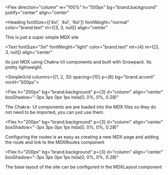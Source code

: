 <Flex
  direction="column"
  w="100%"
  h="500px"
  bg="brand.background"
  justify="center"
  align="center"
>

<Heading
  fontSize={['4xl', '4xl', '6xl']}
  fontWeight="normal"
  color="brand.text"
  m={[3, 3, null]}
  align="center"
>
  This is just a super simple MDX site
</Heading>

<Text
  fontSize="3xl"
  fontWeight="light"
  color="brand.text"
  mt={4}
  m={[3, 3, null]}
  align="center"
>
  Its just MDX using Chakra-UI components and built with Snowpack. Its pretty
  lightweight.
</Text>

</Flex>

<SimpleGrid columns={[1, 2, 3]} spacing={10} p={6} bg="brand.accent" minH="500px">

<Flex
  h="200px"
  bg="brand.background"
  p={3}
  d="column"
  align="center"
  boxShadow="-3px 3px 0px 1px hsla(0, 0%, 0%, 0.28)"
>
  <Box borderWidth={1.5} h="100%" p={3}>
    <Text color="brand.text" fontSize="xl" lineHeight={1.5}>
      <Emoji ariaLabel="A lightning bolt" symbol="⚡" />
      The Chakra- UI components are pre loaded into the MDX files so they do not
      need to be imported, you can just use them.
    </Text>
  </Box>
</Flex>

<Flex
  h="200px"
  bg="brand.background"
  p={3}
  d="column"
  align="center"
  boxShadow="-3px 3px 0px 1px hsla(0, 0%, 0%, 0.28)"
>
  <Box borderWidth={1.5} h="100%" p={3}>
    <Text color="brand.text" fontSize="xl" lineHeight={1.5}>
      <Emoji ariaLabel="A compass" symbol="🧭" />
      Configuring the routes is as easy as creating a new MDX page and adding the
      route and link to the MDXRoutes component
    </Text>
  </Box>
</Flex>

<Flex
  h="200px"
  bg="brand.background"
  p={3}
  d="column"
  align="center"
  boxShadow="-3px 3px 0px 1px hsla(0, 0%, 0%, 0.28)"
>
  <Box borderWidth={1.5} h="100%" p={3}>
    <Text color="brand.text" fontSize="xl" lineHeight={1.5}>
      <Emoji ariaLabel="A triangular ruler" symbol="📐" />
      The base layout of the site can be configured in the MDXLayout component
    </Text>
  </Box>
</Flex>

</SimpleGrid>

